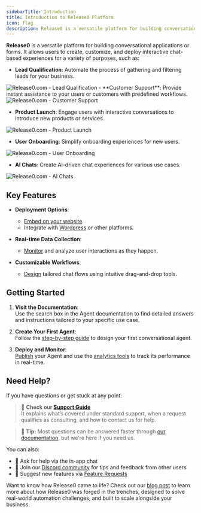 ```yaml
---
sidebarTitle: Introduction
title: Introduction to Release0 Platform
icon: flag
description: Release0 is a versatile platform for building conversational applications, enabling lead qualification, customer support, product launches, user onboarding, and AI-driven chats with customizable workflows and real-time data collection.
---
```

**Release0** is a versatile platform for building conversational applications or forms. It allows users to create, customize, and deploy interactive chat-based experiences for a variety of purposes, such as:

- **Lead Qualification**: Automate the process of gathering and filtering leads for your business.
<Frame style={{ maxWidth: '600px' }}>
  <img src="/images/get-started/lead-scoring.png" alt="Release0.com - Lead Qualification" />
</Frame>
- **Customer Support**: Provide instant assistance to your users or customers with predefined workflows.
<Frame style={{ maxWidth: '600px' }}>
  <img src="/images/get-started/customer-support.png" alt="Release0.com - Customer Support" />
</Frame>

- **Product Launch**: Engage users with interactive conversations to introduce new products or services.
<Frame style={{ maxWidth: '600px' }}>
  <img src="/images/get-started/product-launch.png" alt="Release0.com - Product Launch" />
</Frame>

- **User Onboarding**: Simplify onboarding experiences for new users.
<Frame style={{ maxWidth: '600px' }}>
  <img src="/images/get-started/user-onboarding.png" alt="Release0.com - User Onboarding" />
</Frame>

- **AI Chats**: Create AI-driven chat experiences for various use cases.
<Frame style={{ maxWidth: '600px' }}>
  <img src="/images/get-started/ai-chat.png" alt="Release0.com - AI Chats" />
</Frame>



## Key Features

- **Deployment Options**:
  - [Embed on your website](/integrations/web/iframe).
  - Integrate with [Wordpress](/integrations/web/wordpress) or other platforms.
  
- **Real-time Data Collection**:
  - [Monitor](/submission/realtime) and analyze user interactions as they happen.
  
- **Customizable Workflows**:
  - [Design](/editor/graph) tailored chat flows using intuitive drag-and-drop tools.
  
## Getting Started

1. **Visit the Documentation**:  
   Use the search box in the Agent documentation to find detailed answers and instructions tailored to your specific use case.

2. **Create Your First Agent**:  
   Follow the [step-by-step guide](/guides/create-first-agent) to design your first conversational agent.

3. **Deploy and Monitor**:  
   [Publish](/editor/publish) your Agent and use the [analytics tools](/submission/overview) to track its performance in real-time.

## Need Help?

If you have questions or get stuck at any point:

> 💬 **Check our [Support Guide](/support)**  
> It explains what’s covered under standard support, when a request qualifies as consulting, and how to contact us for help.

> 🧠 **Tip:** Most questions can be answered faster through [our documentation](/guides/create-first-agent), but we're here if you need us.

You can also:
- 💬 Ask for help via the in-app chat
- 💬 Join our [Discord community](https://release0.com/discord) for tips and feedback from other users
- 🧠 Suggest new features via [Feature Requests](https://release0.com/feature-requests)

Want to know how Release0 came to life? Check out our [blog post](https://release0.com/blog/release0-forged-in-the-trenches-built-to-scale) to learn more about how Release0 was forged in the trenches, designed to solve real-world automation challenges, and built to scale alongside your business.